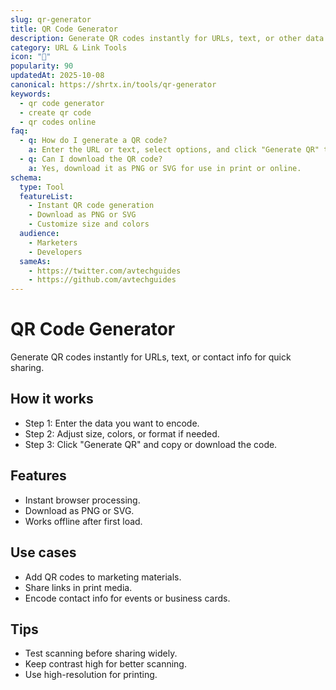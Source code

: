 ```yaml
---
slug: qr-generator
title: QR Code Generator
description: Generate QR codes instantly for URLs, text, or other data.
category: URL & Link Tools
icon: "📱"
popularity: 90
updatedAt: 2025-10-08
canonical: https://shrtx.in/tools/qr-generator
keywords:
  - qr code generator
  - create qr code
  - qr codes online
faq:
  - q: How do I generate a QR code?
    a: Enter the URL or text, select options, and click "Generate QR" to get your code.
  - q: Can I download the QR code?
    a: Yes, download it as PNG or SVG for use in print or online.
schema:
  type: Tool
  featureList:
    - Instant QR code generation
    - Download as PNG or SVG
    - Customize size and colors
  audience:
    - Marketers
    - Developers
  sameAs:
    - https://twitter.com/avtechguides
    - https://github.com/avtechguides
---
```



# QR Code Generator

Generate QR codes instantly for URLs, text, or contact info for quick sharing.

<QRCodeGenerator client:only="react" />

## How it works

- Step 1: Enter the data you want to encode.
- Step 2: Adjust size, colors, or format if needed.
- Step 3: Click "Generate QR" and copy or download the code.

## Features

- Instant browser processing.
- Download as PNG or SVG.
- Works offline after first load.

## Use cases

- Add QR codes to marketing materials.
- Share links in print media.
- Encode contact info for events or business cards.

## Tips

- Test scanning before sharing widely.
- Keep contrast high for better scanning.
- Use high-resolution for printing.
